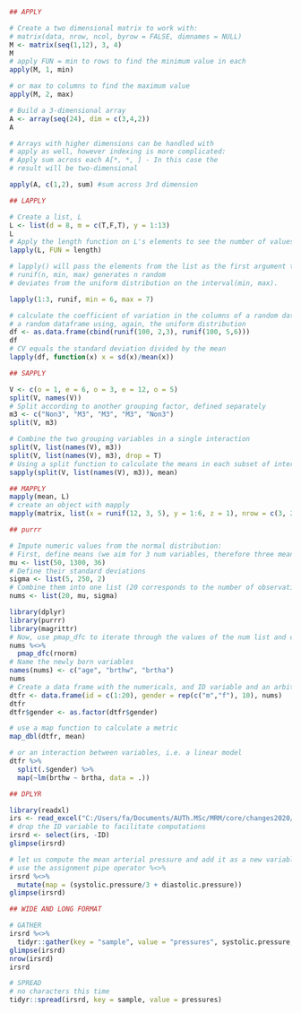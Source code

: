 ```r

## APPLY

# Create a two dimensional matrix to work with:
# matrix(data, nrow, ncol, byrow = FALSE, dimnames = NULL)
M <- matrix(seq(1,12), 3, 4)
M
# apply FUN = min to rows to find the minimum value in each
apply(M, 1, min)

# or max to columns to find the maximum value
apply(M, 2, max)
```

```r
# Build a 3-dimensional array
A <- array(seq(24), dim = c(3,4,2))
A

# Arrays with higher dimensions can be handled with 
# apply as well, however indexing is more complicated:
# Apply sum across each A[*, *, ] - In this case the 
# result will be two-dimensional

apply(A, c(1,2), sum) #sum across 3rd dimension
```


```r
## LAPPLY

# Create a list, L
L <- list(d = 8, m = c(T,F,T), y = 1:13)
L
# Apply the length function on L's elements to see the number of values in each
lapply(L, FUN = length)
```


```r
# lapply() will pass the elements from the list as the first argument to the function
# runif(n, min, max) generates n random 
# deviates from the uniform distribution on the interval(min, max).

lapply(1:3, runif, min = 6, max = 7) 
```

```r
# calculate the coefficient of variation in the columns of a random dataframe, df:
# a random dataframe using, again, the uniform distribution
df <- as.data.frame(cbind(runif(100, 2,3), runif(100, 5,6))) 
df
# CV equals the standard deviation divided by the mean
lapply(df, function(x) x = sd(x)/mean(x))
```


```r
## SAPPLY

V <- c(o = 1, e = 6, o = 3, e = 12, o = 5)
split(V, names(V))
# Split according to another grouping factor, defined separately
m3 <- c("Non3", "M3", "M3", "M3", "Non3")
split(V, m3)
```


```r
# Combine the two grouping variables in a single interaction
split(V, list(names(V), m3))
split(V, list(names(V), m3), drop = T)
# Using a split function to calculate the means in each subset of interactions in V
sapply(split(V, list(names(V), m3)), mean)
```

```r
## MAPPLY
mapply(mean, L)
# create an object with mapply
mapply(matrix, list(x = runif(12, 3, 5), y = 1:6, z = 1), nrow = c(3, 2, 1))
```

```r
## purrr

# Impute numeric values from the normal distribution:
# First, define means (we aim for 3 num variables, therefore three means)
mu <- list(50, 1300, 36)
# Define their standard deviations
sigma <- list(5, 250, 2)
# Combine them into one list (20 corresponds to the number of observations - it is arbitrary)
nums <- list(20, mu, sigma)
```

```r
library(dplyr)
library(purrr)
library(magrittr)
# Now, use pmap_dfc to iterate through the values of the num list and calculate random values from the normal distribution
nums %<>% 
  pmap_dfc(rnorm)
# Name the newly born variables
names(nums) <- c("age", "brthw", "brtha")
nums
# Create a data frame with the numericals, and ID variable and an arbitrary gender variable
dtfr <- data.frame(id = c(1:20), gender = rep(c("m","f"), 10), nums)
dtfr
dtfr$gender <- as.factor(dtfr$gender)
```


```r
# use a map function to calculate a metric 
map_dbl(dtfr, mean)

# or an interaction between variables, i.e. a linear model
dtfr %>%
  split(.$gender) %>%
  map(~lm(brthw ~ brtha, data = .))
```


```r
## DPLYR

library(readxl)
irs <- read_excel("C:/Users/fa/Documents/AUTh.MSc/MRM/core/changes2020/intersalt.xlsx")
# drop the ID variable to facilitate computations
irsrd <- select(irs, -ID)
glimpse(irsrd)
```

```r
# let us compute the mean arterial pressure and add it as a new variable in the dataset:
# use the assignment pipe operator %<>%
irsrd %<>%
  mutate(map = (systolic.pressure/3 + diastolic.pressure))
glimpse(irsrd)
```

```r
## WIDE AND LONG FORMAT

# GATHER
irsrd %<>%
  tidyr::gather(key = "sample", value = "pressures", systolic.pressure, diastolic.pressure)
glimpse(irsrd)
nrow(irsrd)
irsrd

# SPREAD
# no characters this time
tidyr::spread(irsrd, key = sample, value = pressures)

```
